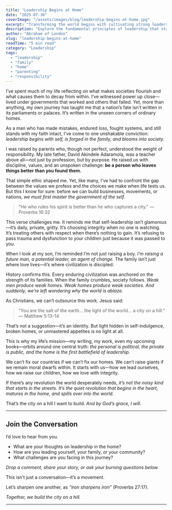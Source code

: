 ```yaml
---
title: "Leadership Begins at Home"
date: "2025-07-30"
coverImage: "/assets/images/blog/leadership-begins-at-home.jpg"
excerpt: "Transforming the world begins with cultivating strong leadership within your own home. Learn the principles that empower families to thrive."
description: "Explore the fundamental principles of leadership that start within the home, empowering families and fostering environments of growth and influence."
author: "Abraham of London"
slug: "leadership-begins-at-home"
readTime: "5 min read"
category: "Leadership"
tags:
  - "leadership"
  - "family"
  - "home"
  - "parenting"
  - "responsibility"
---
```


I’ve spent much of my life reflecting on what makes societies flourish and what causes them to decay from within. I’ve witnessed power up close—lived under governments that worked and others that failed. Yet, more than anything, my own journey has taught me that a nation’s fate isn’t written in its parliaments or palaces. It’s written in the unseen corners of ordinary homes.

As a man who has made mistakes, endured loss, fought systems, and still stands with my faith intact, I’ve come to one unshakable conviction: *leadership begins with self, is forged in the family, and blooms into society.*

I was raised by parents who, though not perfect, understood the weight of responsibility. My late father, David Akindele Adaramola, was a teacher above all—not just by profession, but by purpose. He raised us with discipline, values, and an unspoken challenge: **be a person who leaves things better than you found them.**

That simple ethic shaped me. Yet, like many, I’ve had to confront the gap between the values we profess and the choices we make when life tests us. But this I know for sure: before we can build businesses, movements, or nations, *we must first master the government of the self.*

> "He who rules his spirit is better than he who captures a city." — Proverbs 16:32

This verse challenges me. It reminds me that self-leadership isn’t glamorous—it’s daily, private, gritty. It’s choosing integrity when no one is watching. It’s treating others with respect when there’s nothing to gain. It’s refusing to pass trauma and dysfunction to your children just because it was passed to you.

When I look at my son, I’m reminded I’m not just raising a boy. *I’m raising a future man, a potential leader, an agent of change.* The family isn’t just where love lives—it’s where civilization is discipled.

History confirms this. Every enduring civilization was anchored on the strength of its families. When the family crumbles, society follows. *Weak men produce weak homes. Weak homes produce weak societies. And suddenly, we’re left wondering why the world is ablaze.*

As Christians, we can’t outsource this work. Jesus said:

> "You are the salt of the earth... the light of the world... a city on a hill." — Matthew 5:13-14

That’s not a suggestion—it’s an identity. But light hidden in self-indulgence, broken homes, or unmastered appetites is no light at all.

This is why my life’s mission—my writing, my work, even my upcoming books—orbits around one central truth: *the personal is political, the private is public, and the home is the first battlefield of leadership.*

We can’t fix our countries if we can’t fix our homes. We can’t raise giants if we remain moral dwarfs within. It starts with us—how we lead ourselves, how we raise our children, how we love with integrity.

If there’s any revolution the world desperately needs, *it’s not the noisy kind that starts in the streets. It’s the quiet revolution that begins in the heart, matures in the home, and spills over into the world.*

That’s the city on a hill I want to build. *And by God’s grace, I will.*

---

## Join the Conversation

I’d love to hear from you.

- What are your thoughts on leadership in the home?
- How are you leading yourself, your family, or your community?
- What challenges are you facing in this journey?

*Drop a comment, share your story, or ask your burning questions below.*

This isn’t just a conversation—it’s a movement.

Let’s sharpen one another, as *“iron sharpens iron”* (Proverbs 27:17).

*Together, we build the city on a hill.*

---
